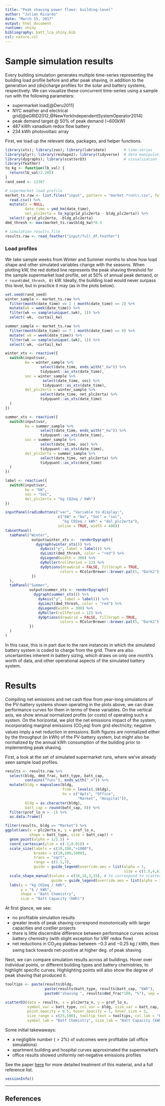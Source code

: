 ```yaml
---
title: "Peak shaving power flows: building-level"
author: "Julian Ricardo"
date: "March 15, 2017"
output: html_document
runtime: shiny
bibliography: batt_lca_shiny.bib
csl: nature.csl
---
```


# Sample simulation results

Every building simulation generates multiple time-series representing the building load profile before and after peak shaving, in addition to the generation and (dis)charge profiles for the solar and battery systems, respectively. We can visualize these concurrent time-series using a sample run with the following parameters:

- supermarket load[@Deru2011]
- NYC weather and electrical grid[@eGRID2012,@NewYorkIndependentSystemOperator2014]
- peak demand target @ $50\%$ of peak demand (~600kW)
- 487 kWh vanadium redox flow battery
- 234 kWh photovoltaic array

First, we load up the relevant data, packages, and helper functions.

```r
library(xts); library(zoo); library(lubridate)        # time-series
library(plyr); library(reshape2); library(tidyverse)  # data manipulation
library(dygraphs); library(scatterD3)                 # visualization
library(feather)
to_kg <- function(lb_val) {
  return(lb_val/2.205)
}
rand_seed <- 12387

# supermarket load profile
market_ts.raw <- list.files("input", pattern = "market.*run\\.csv", full.names = TRUE) %>% 
  read.csv() %>% 
  mutate(X = NULL,
         date_time = ymd_hm(date_time),
         net_plc2erta = to_kg(grid_plc2erta - bldg_plc2erta)) %>% 
  select(-grid_plc2erta, -bldg_plc2erta)
dmd_thresh <- max(market_ts.raw$bldg_kw)*0.5

# simulation results file
results.raw <- read_feather("input/full_df.feather")
```

### Load profiles

We take sample weeks from Winter and Summer months to show how load shape and other simulated variables change with the seasons. When plotting kW, the red dotted line represents the peak shaving threshold for the sample supermarket load profile, set at $50\%$ of annual peak demand, or `r round(dmd_thresh, 0)` kW. Ideally, the building load would never surpass this level, but in practice it may (as in the plots below).

```r
set.seed(rand_seed)
winter_sample <- market_ts.raw %>% 
  filter(month(date_time) == 1 | month(date_time) == 2) %>% 
  mutate(wk = week(date_time)) %>% 
  filter(wk == sample(unique(.$wk), 1)) %>% 
  select(-wk, -curtail_kw)

summer_sample <- market_ts.raw %>% 
  filter(month(date_time) == 7 | month(date_time) == 8) %>% 
  mutate( wk = week(date_time)) %>% 
  filter(wk == sample(unique(.$wk), 1)) %>% 
  select(-wk, -curtail_kw)
```

```r
winter_xts <- reactive({
  switch(input$var,
         kw = winter_sample %>% 
                select(date_time, ends_with("_kw")) %>% 
                tidyquant::as_xts(date_time),
         soc = winter_sample %>% 
                 select(date_time, soc) %>%
                 tidyquant::as_xts(date_time),
         del_plc2erta = winter_sample %>% 
                select(date_time, net_plc2erta) %>%
                tidyquant::as_xts(date_time)
  )
})

summer_xts <- reactive({
  switch(input$var,
         kw = summer_sample %>% 
                select(date_time, ends_with("_kw")) %>%
                tidyquant::as_xts(date_time),
         soc = summer_sample %>% 
                select(date_time, soc) %>%
                tidyquant::as_xts(date_time),
         del_plc2erta = summer_sample %>% 
                select(date_time, net_plc2erta) %>% 
                tidyquant::as_xts(date_time)
  )
})

label <- reactive({
  switch(input$var,
         kw = "kW",
         soc = "SoC",
         del_plc2erta = "kg CO2eq / kWh")
})

inputPanel(radioButtons("var", "Variable to display:",
                        c("kW" = "kw", "SoC" = "soc",
                          "kg CO2eq / kWh" = "del_plc2erta"),
                        inline = TRUE, width = 400))
tabsetPanel(
  tabPanel("Winter",
            output$winter_xts <-  renderDygraph({
              dygraph(winter_xts()) %>% 
                dyAxis("y", label = label()) %>%
                dyLimit(dmd_thresh, color = "red") %>% 
                dyLegend(width = 300) %>% 
                dyRoller(rollPeriod = 12) %>% 
                dyOptions(drawGrid = FALSE, fillGraph = TRUE,
                         colors = RColorBrewer::brewer.pal(5, "Dark2"))
            })
  ),
  tabPanel("Summer",
           output$summer_xts <- renderDygraph({
             dygraph(summer_xts()) %>% 
               dyAxis("y", label = label()) %>%
               dyLimit(dmd_thresh, color = "red") %>% 
               dyLegend(width = 300) %>% 
               dyRoller(rollPeriod = 12) %>% 
               dyOptions(drawGrid = FALSE, fillGraph = TRUE,
                         colors = RColorBrewer::brewer.pal(5, "Dark2"))
           })
  )
)
```

In this case, this is in part due to the rare instances in which the simulated battery system is coded to charge from the grid. There are also uncertainties inherent in battery sizing, which draws on only one month's worth of data, and other operational aspects of the simulated battery system.

# Results

Compiling net emissions and net cash flow from year-long simulations of the PV-battery systems shown operating in the plots above, we can draw performance curves for them in terms of these variables. On the vertical axis, we show annual normalized profits (or costs) of operating such a system. On the horizontal, we plot the net emissions impact of the system, incorporating marginal emissions (CO~2~eq) from grid electricity; negative values imply a net reduction in emissions. Both figures are normalized either by the throughput (in kWh) of the PV-battery system, but might also be normalized by the annual kWh consumption of the building prior to implementing peak shaving.

First, a look at the set of simulated supermarket runs, where we've already seen sample load profiles.

```r
results <- results.raw %>% 
  select(bldg, dmd_frac, batt_type, batt_cap,
         contains("func"), ends_with("_n")) %>% 
  mutate(bldg = mapvalues(bldg,
                          from = levels(.$bldg),
                          to = c("Apts", "Office",
                                 "Market", "Hospital")),
         bldg = as.character(bldg),
         batt_cap = round(batt_cap, 0)) %>% 
  filter(prof_lo_n > -1) %>% 
  as.data.frame()
```

```r
filter(results, bldg == "Market") %>% 
ggplot(aes(x = plc2erta_n, y = prof_lo_n,
           shape = batt_type, size = batt_cap)) +
  geom_point(alpha = 1/1.5) +
  coord_cartesian(ylim = c(-1,0.01)) +
  scale_size(labels = c(10,100,">1000"),
             breaks = c(10,100,1000),
             trans = "sqrt",
             range = c(1.5,7),
             guide = guide_legend(override.aes = list(alpha = 1,
                                                      size = c(1.5,4,6)))) +
  scale_shape_manual(values = c(16,18,3,15), # to correspond to scatterD3 defaults
                     guide = guide_legend(override.aes = list(alpha = 1, size = 3))) +
  labs(x = "kg CO2eq / kWh",
       y = "$ / kWh",
       shape = "Batt Chemistry",
       size = "Batt Capacity (kWh)")

```

At first glance, we see:

- no profitable simulation results
- greater levels of peak shaving correspond monotonically with larger capacities and costlier projects
- there is little discernible difference between performance curves across battery chemistry (with slight exception for VRF redox flow)
- net reductions in CO~2~eq plateau between $-0.3$ and $-0.25$ kg / kWh, then swing back towards net-positive at higher deg. of peak shaving

Next, we can compare simulation results across all buildings. Hover over individual points, or different building types and battery chemistries, to highlight specific curves. Highlighting points will also show the degree of peak shaving that produced it.

```r
tooltips <- paste(results$bldg,
                  paste(results$batt_type, results$batt_cap, "kWh"),
                  paste0("shaving ", results$dmd_frac*100, "%"), sep = ", ")

scatterD3(data = results, x = plc2erta_n, y = prof_lo_n,
          symbol_var = batt_type, col_var = bldg, size_var = batt_cap,
          point_opacity = 0.5, hover_opacity = 1, hover_size = 5,
          size_range = c(25,500), tooltip_text = tooltips, col_lab = "Building", 
          symbol_lab = "Batt Chemistry", size_lab = "Batt Capacity (kWh)")
```

Some initial takewaways:

- a negligible number ($>2\%$) of outcomes were profitable (all office simulations)
- apartment building and hospital curves approximated the supermarket's
- office results showed uniformly net-negative emissions profiles

See the paper [here](https://www.researchgate.net/publication/313819148_A_framework_for_comparing_the_economic_performance_and_associated_emissions_of_grid-connected_battery_storage_systems_in_existing_building_stock_a_NYISO_case_study) for more detailed treatment of this material, and a full reference list.

```r
sessionInfo()
```

****

## References
